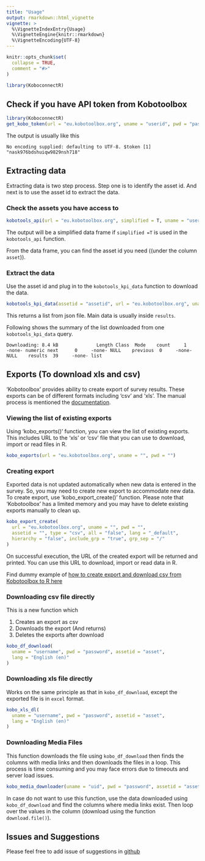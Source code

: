 ```yaml
---
title: "Usage"
output: rmarkdown::html_vignette
vignette: >
  %\VignetteIndexEntry{Usage}
  %\VignetteEngine{knitr::rmarkdown}
  %\VignetteEncoding{UTF-8}
---
```


```r
knitr::opts_chunk$set(
  collapse = TRUE,
  comment = "#>"
)
```

```r
library(KoboconnectR)
```


## Check if you have API token from Kobotoolbox



```r
library(KoboconnectR)
get_kobo_token(url = "eu.kobotoolbox.org", uname = "userid", pwd = "password")
```


The output is usually like this

`
No encoding supplied: defaulting to UTF-8.
$token
[1] "nask976bdshuiqw9829nsh718"
`

## Extracting data

Extracting data is two step process. Step one is to identify the asset id. And next is to use the asset id to extract the data.

### Check the assets you have access to


```r
kobotools_api(url = "eu.kobotoolbox.org", simplified = T, uname = "userid", pwd = "password")
```

The output will be a simplified data frame if `simplified =T` is used in the `kobotools_api` function.


From the data frame, you can find the asset id you need ((under the column `asset`)). 


### Extract the data


Use the asset id and plug in to the `kobotools_kpi_data` function to download the data.


```r
kobotools_kpi_data(assetid = "assetid", url = "eu.kobotoolbox.org", uname = "username", pwd = "password")
```



This returns a list from json file. Main data is usually inside `results`.

Following shows the summary of the list downloaded from one `kobotools_kpi_data` query.

`Downloading: 8.4 kB              Length Class  Mode   
count     1     -none- numeric
next      0     -none- NULL   
previous  0     -none- NULL   
results  39     -none- list   `


## Exports (To download xls and csv)

'Kobotoolbox' provides ability to create export of survey results. These exports can be of different formats including 'csv' and 'xls'. The manual process is mentioned the [documentation](https://support.kobotoolbox.org/export_download.html).


### Viewing the list of existing exports


Using 'kobo_exports()' function, you can view the list of existing exports. This includes URL to the 'xls' or 'csv' file that you can use to download, import or read files in R.


```r
kobo_exports(url = "eu.kobotoolbox.org", uname = "", pwd = "")
```


### Creating export


Exported data is not updated automatically when new data is entered in the survey. So, you may need to create new export to accommodate new data. To create export, use 'kobo_export_create()' function.
Please note that 'Kobotoolbox' has a limited memory and you may have to delete existing exports manually to clean up.


```r
kobo_export_create(
  url = "eu.kobotoolbox.org", uname = "", pwd = "",
  assetid = "", type = "csv", all = "false", lang = "_default",
  hierarchy = "false", include_grp = "true", grp_sep = "/"
)
```

On successful execution, the URL of the created export will be returned and printed. You can use this URL to download, import or read data in R.

Find dummy example of [how to create export and download csv from Kobotoolbox to R here](https://blog.asitavsen.com/post/how-to-download-kobotoolbox-data-in-r/)

### Downloading csv file directly

This is a new function which

1. Creates an export as csv
2. Downloads the export (And returns)
3. Deletes the exports after download


```r
kobo_df_download(
  uname = "username", pwd = "password", assetid = "asset",
  lang = "English (en)"
)
```

### Downloading xls file directly

Works on the same principle as that in `kobo_df_download`, except the exported file is in `excel` format.

```r
kobo_xls_dl(
  uname = "username", pwd = "password", assetid = "asset",
  lang = "English (en)"
)
```



### Downloading Media Files

This function downloads the file using `kobo_df_download` then finds the columns with media links and then downloads the files in a loop. This process is time consuming and you may face errors due to timeouts and server load issues.

```r
kobo_media_downloader(uname = "uid", pwd = "password", assetid = "assetid")
```

In case do not want to use this function, use the data downloaded using `kobo_df_download` and find the columns where media links exist. Then loop over the values in the column (download using the function `download.file()`).

## Issues and Suggestions

Please feel free to add issue of suggestions in [github](https://github.com/asitav-sen/KoboconnectR/issues)

